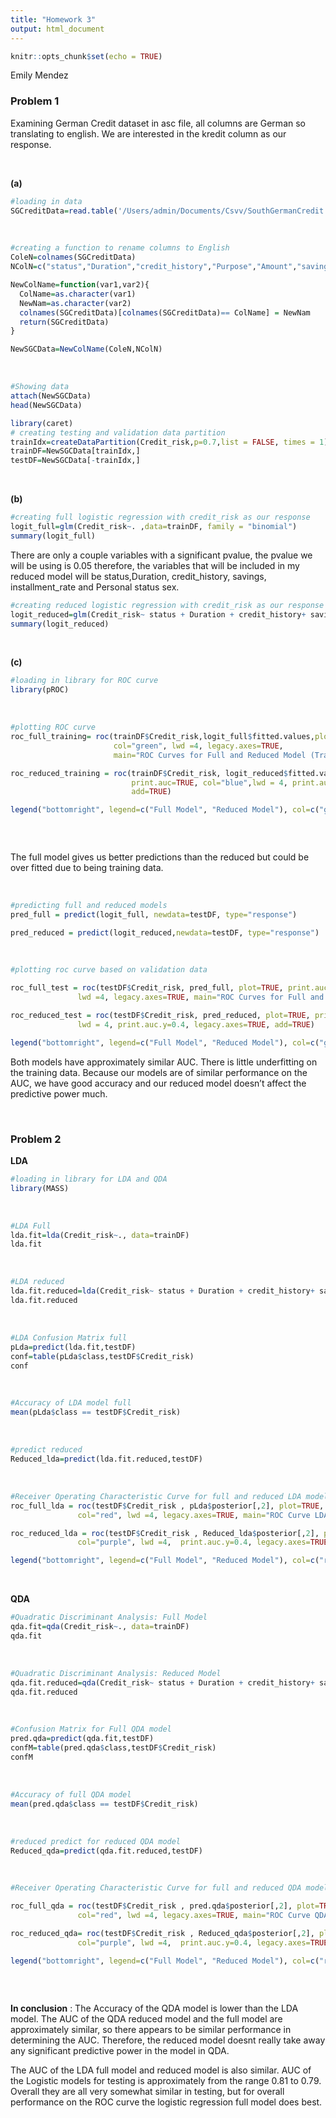 ```yaml
---
title: "Homework 3"
output: html_document
---
```


```r
knitr::opts_chunk$set(echo = TRUE)
```

Emily Mendez

### Problem 1
Examining German Credit dataset in asc file, all columns are German so translating to english. We are interested in the kredit column as our response. 


<br>


**(a)**

\newline

```r
#loading in data
SGCreditData=read.table('/Users/admin/Documents/Csvv/SouthGermanCredit.asc',header=TRUE,sep = "")
```

<br>

```r
#creating a function to rename columns to English 
ColeN=colnames(SGCreditData)
NColN=c("status","Duration","credit_history","Purpose","Amount","savings","employment_duration","installment_rate","Personal_status_sex","Other_debtors","Present_residence","Property","age","Other_installment_plans","housing","Number_credits","job","People_liable","telephone","foreign_worker","Credit_risk")

NewColName=function(var1,var2){
  ColName=as.character(var1)
  NewNam=as.character(var2)
  colnames(SGCreditData)[colnames(SGCreditData)== ColName] = NewNam
  return(SGCreditData)
}

NewSGCData=NewColName(ColeN,NColN)

```

<br>

```r
#Showing data
attach(NewSGCData)
head(NewSGCData)
```

\newline

```r
library(caret)
# creating testing and validation data partition 
trainIdx=createDataPartition(Credit_risk,p=0.7,list = FALSE, times = 1)
trainDF=NewSGCData[trainIdx,]
testDF=NewSGCData[-trainIdx,]

```


<br>

**(b)**

\newline

```r
#creating full logistic regression with credit_risk as our response 
logit_full=glm(Credit_risk~. ,data=trainDF, family = "binomial")
summary(logit_full)
```

\newline

There are only a couple variables with a significant pvalue, the pvalue we will be using is $0.05$ therefore, the variables that will be included in my reduced model will be status,Duration,  credit_history, savings, installment_rate and Personal status sex.


\newline



```r
#creating reduced logistic regression with credit_risk as our response with significant variables
logit_reduced=glm(Credit_risk~ status + Duration + credit_history+ savings +  installment_rate+ Personal_status_sex, data=trainDF, family = "binomial")
summary(logit_reduced)
```

\newline 

<br>

**(c)**

\newline

```r
#loading in library for ROC curve
library(pROC)
```

<br>

```r
#plotting ROC curve
roc_full_training= roc(trainDF$Credit_risk,logit_full$fitted.values,plot=TRUE, print.auc=TRUE, 
                       col="green", lwd =4, legacy.axes=TRUE, 
                       main="ROC Curves for Full and Reduced Model (Train Data)")

roc_reduced_training = roc(trainDF$Credit_risk, logit_reduced$fitted.values, plot=TRUE,
                           print.auc=TRUE, col="blue",lwd = 4, print.auc.y=0.4, legacy.axes=TRUE,  
                           add=TRUE)

legend("bottomright", legend=c("Full Model", "Reduced Model"), col=c("green", "blue"), lwd=4)
  
  
  
```

\newline 

The full model gives us better predictions than the reduced but could be over fitted due to being training data. 


<br>

```r
#predicting full and reduced models
pred_full = predict(logit_full, newdata=testDF, type="response")

pred_reduced = predict(logit_reduced,newdata=testDF, type="response")

```

<br>

```r
#plotting roc curve based on validation data

roc_full_test = roc(testDF$Credit_risk, pred_full, plot=TRUE, print.auc=TRUE, col="green",  
               lwd =4, legacy.axes=TRUE, main="ROC Curves for Full and Reduced Model (Test Data)")

roc_reduced_test = roc(testDF$Credit_risk, pred_reduced, plot=TRUE, print.auc=TRUE, col="blue",
               lwd = 4, print.auc.y=0.4, legacy.axes=TRUE, add=TRUE)

legend("bottomright", legend=c("Full Model", "Reduced Model"), col=c("green", "blue"), lwd=4)

```

\newline

Both models have approximately similar AUC. There is little underfitting on the training data. Because our models are of similar performance on the AUC, we have good accuracy and our reduced model doesn't affect the predictive power much. 

\newline

<br>

### Problem 2


**LDA**

\newline

```r
#loading in library for LDA and QDA
library(MASS)
```

<br>

```r
#LDA Full
lda.fit=lda(Credit_risk~., data=trainDF)
lda.fit
```

<br>

```r
#LDA reduced
lda.fit.reduced=lda(Credit_risk~ status + Duration + credit_history+ savings +  installment_rate+ Personal_status_sex, data=trainDF)
lda.fit.reduced
```

<br>

```r
#LDA Confusion Matrix full 
pLda=predict(lda.fit,testDF)
conf=table(pLda$class,testDF$Credit_risk)
conf
```

<br>

```r
#Accuracy of LDA model full 
mean(pLda$class == testDF$Credit_risk)
```

<br>

```r
#predict reduced
Reduced_lda=predict(lda.fit.reduced,testDF)

```

<br>

```r
#Receiver Operating Characteristic Curve for full and reduced LDA model
roc_full_lda = roc(testDF$Credit_risk , pLda$posterior[,2], plot=TRUE, print.auc=TRUE, 
               col="red", lwd =4, legacy.axes=TRUE, main="ROC Curve LDA Model")

roc_reduced_lda = roc(testDF$Credit_risk , Reduced_lda$posterior[,2], plot=TRUE, print.auc=TRUE, 
               col="purple", lwd =4,  print.auc.y=0.4, legacy.axes=TRUE, add=TRUE)

legend("bottomright", legend=c("Full Model", "Reduced Model"), col=c("red", "purple"), lwd=4)

```

<br>

**QDA**

```r
#Quadratic Discriminant Analysis: Full Model
qda.fit=qda(Credit_risk~., data=trainDF)
qda.fit
```


<br>

```r
#Quadratic Discriminant Analysis: Reduced Model
qda.fit.reduced=qda(Credit_risk~ status + Duration + credit_history+ savings +  installment_rate+ Personal_status_sex, data=trainDF)
qda.fit.reduced
```

<br>

```r
#Confusion Matrix for Full QDA model
pred.qda=predict(qda.fit,testDF)
confM=table(pred.qda$class,testDF$Credit_risk)
confM
```

<br>

```r
#Accuracy of full QDA model
mean(pred.qda$class == testDF$Credit_risk)
```

<br>

```r
#reduced predict for reduced QDA model 
Reduced_qda=predict(qda.fit.reduced,testDF)
```

<br>

```r
#Receiver Operating Characteristic Curve for full and reduced QDA models

roc_full_qda = roc(testDF$Credit_risk , pred.qda$posterior[,2], plot=TRUE, print.auc=TRUE, 
               col="red", lwd =4, legacy.axes=TRUE, main="ROC Curve QDA Model")

roc_reduced_qda= roc(testDF$Credit_risk , Reduced_qda$posterior[,2], plot=TRUE, print.auc=TRUE, 
               col="purple", lwd =4,  print.auc.y=0.4, legacy.axes=TRUE, add=TRUE)

legend("bottomright", legend=c("Full Model", "Reduced Model"), col=c("red", "purple"), lwd=4)



```

<br>

**In conclusion** : The Accuracy of the QDA model is lower than the LDA model. The AUC of the QDA reduced model and the full model are approximately similar, so there appears to be similar performance in determining the AUC. Therefore, the reduced model doesnt really take away any significant predictive power in the model in QDA. 

The AUC of the LDA full model and reduced model is also similar. AUC of the Logistic models for testing is approximately from the range 0.81 to 0.79. Overall they are all very somewhat similar in testing, but for overall performance on the ROC curve the logistic regression full model does best. 




